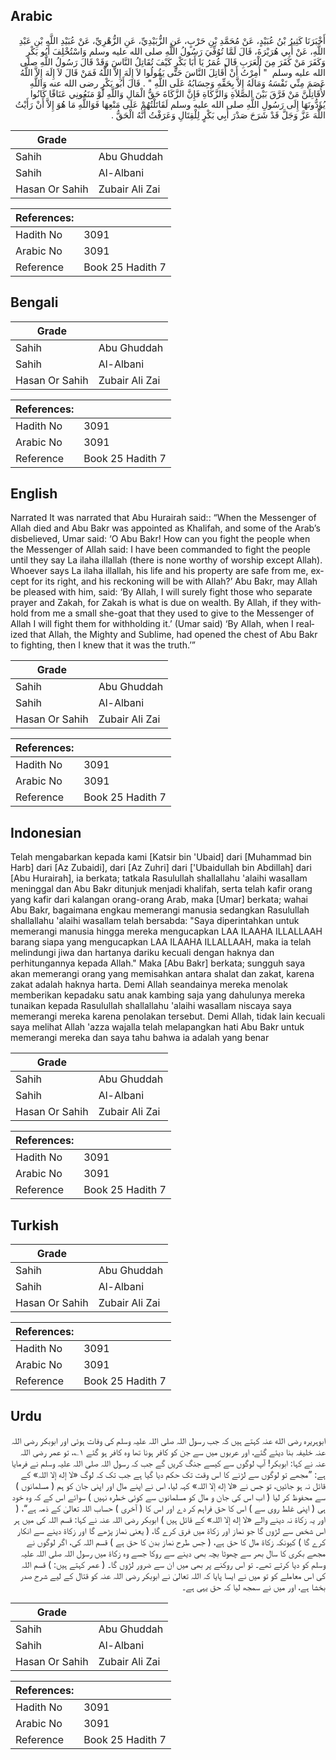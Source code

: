 ## Arabic


<div dir="rtl" lang="ar" style={{fontSize:'larger',backgroundColor:'#f8f9fa',padding:20}}>
أَخْبَرَنَا كَثِيرُ بْنُ عُبَيْدٍ، عَنْ مُحَمَّدِ بْنِ حَرْبٍ، عَنِ الزُّبَيْدِيِّ، عَنِ الزُّهْرِيِّ، عَنْ عُبَيْدِ اللَّهِ بْنِ عَبْدِ اللَّهِ، عَنْ أَبِي هُرَيْرَةَ، قَالَ لَمَّا تُوُفِّيَ رَسُولُ اللَّهِ صلى الله عليه وسلم وَاسْتُخْلِفَ أَبُو بَكْرٍ وَكَفَرَ مَنْ كَفَرَ مِنَ الْعَرَبِ قَالَ عُمَرُ يَا أَبَا بَكْرٍ كَيْفَ تُقَاتِلُ النَّاسَ وَقَدْ قَالَ رَسُولُ اللَّهِ صلى الله عليه وسلم ‏ "‏ أُمِرْتُ أَنْ أُقَاتِلَ النَّاسَ حَتَّى يَقُولُوا لاَ إِلَهَ إِلاَّ اللَّهُ فَمَنْ قَالَ لاَ إِلَهَ إِلاَّ اللَّهُ عَصَمَ مِنِّي نَفْسَهُ وَمَالَهُ إِلاَّ بِحَقِّهِ وَحِسَابُهُ عَلَى اللَّهِ ‏"‏ ‏.‏ قَالَ أَبُو بَكْرٍ رضى الله عنه وَاللَّهِ لأُقَاتِلَنَّ مَنْ فَرَّقَ بَيْنَ الصَّلاَةِ وَالزَّكَاةِ فَإِنَّ الزَّكَاةَ حَقُّ الْمَالِ وَاللَّهِ لَوْ مَنَعُونِي عَنَاقًا كَانُوا يُؤَدُّونَهَا إِلَى رَسُولِ اللَّهِ صلى الله عليه وسلم لَقَاتَلْتُهُمْ عَلَى مَنْعِهَا فَوَاللَّهِ مَا هُوَ إِلاَّ أَنْ رَأَيْتُ اللَّهَ عَزَّ وَجَلَّ قَدْ شَرَحَ صَدْرَ أَبِي بَكْرٍ لِلْقِتَالِ وَعَرَفْتُ أَنَّهُ الْحَقُّ ‏.‏
</div>
<div style={{backgroundColor:'#f8f9fa',padding:20, marginBottom: 10}}><table> <thead> <tr> <th>Grade</th> <th></th> </tr> </thead> <tbody> <tr><td>Sahih</td><td>Abu Ghuddah</td></tr><tr><td>Sahih</td><td>Al-Albani</td></tr><tr><td>Hasan Or Sahih</td><td>Zubair Ali Zai</td></tr></tbody></table><table> <thead> <tr> <th>References:</th> <th></th> </tr> </thead> <tbody><tr><td>Hadith No</td><td>3091</td></tr><tr><td>Arabic No</td><td>3091</td></tr><tr><td>Reference</td><td>Book 25 Hadith 7</td></tr></tbody></table></div>

## Bengali


<div dir="ltr" lang="bn" style={{fontSize:'larger',backgroundColor:'#f8f9fa',padding:20}}>

</div>
<div style={{backgroundColor:'#f8f9fa',padding:20, marginBottom: 10}}><table> <thead> <tr> <th>Grade</th> <th></th> </tr> </thead> <tbody> <tr><td>Sahih</td><td>Abu Ghuddah</td></tr><tr><td>Sahih</td><td>Al-Albani</td></tr><tr><td>Hasan Or Sahih</td><td>Zubair Ali Zai</td></tr></tbody></table><table> <thead> <tr> <th>References:</th> <th></th> </tr> </thead> <tbody><tr><td>Hadith No</td><td>3091</td></tr><tr><td>Arabic No</td><td>3091</td></tr><tr><td>Reference</td><td>Book 25 Hadith 7</td></tr></tbody></table></div>

## English


<div dir="ltr" lang="en" style={{fontSize:'larger',backgroundColor:'#f8f9fa',padding:20}}>
Narrated It was narrated that Abu Hurairah said:: “When the Messenger of Allah died and Abu Bakr was appointed as Khalifah, and some of the Arab’s disbelieved, Umar said: ‘O Abu Bakr! How can you fight the people when the Messenger of Allah said: I have been commanded to fight the people until they say La ilaha illallah (there is none worthy of worship except Allah). Whoever says La ilaha illallah, his life and his property are safe from me, except for its right, and his reckoning will be with Allah?’ Abu Bakr, may Allah be pleased with him, said: ‘By Allah, I will surely fight those who separate prayer and Zakah, for Zakah is what is due on wealth. By Allah, if they withhold from me a small she-goat that they used to give to the Messenger of Allah I will fight them for withholding it.’ (Umar said) ‘By Allah, when I realized that Allah, the Mighty and Sublime, had opened the chest of Abu Bakr to fighting, then I knew that it was the truth.’”
</div>
<div style={{backgroundColor:'#f8f9fa',padding:20, marginBottom: 10}}><table> <thead> <tr> <th>Grade</th> <th></th> </tr> </thead> <tbody> <tr><td>Sahih</td><td>Abu Ghuddah</td></tr><tr><td>Sahih</td><td>Al-Albani</td></tr><tr><td>Hasan Or Sahih</td><td>Zubair Ali Zai</td></tr></tbody></table><table> <thead> <tr> <th>References:</th> <th></th> </tr> </thead> <tbody><tr><td>Hadith No</td><td>3091</td></tr><tr><td>Arabic No</td><td>3091</td></tr><tr><td>Reference</td><td>Book 25 Hadith 7</td></tr></tbody></table></div>

## Indonesian


<div dir="ltr" lang="id" style={{fontSize:'larger',backgroundColor:'#f8f9fa',padding:20}}>
Telah mengabarkan kepada kami [Katsir bin 'Ubaid] dari [Muhammad bin Harb] dari [Az Zubaidi], dari [Az Zuhri] dari ['Ubaidullah bin Abdillah] dari [Abu Hurairah], ia berkata; tatkala Rasulullah shallallahu 'alaihi wasallam meninggal dan Abu Bakr ditunjuk menjadi khalifah, serta telah kafir orang yang kafir dari kalangan orang-orang Arab, maka [Umar] berkata; wahai Abu Bakr, bagaimana engkau memerangi manusia sedangkan Rasulullah shallallahu 'alaihi wasallam telah bersabda: "Saya diperintahkan untuk memerangi manusia hingga mereka mengucapkan LAA ILAAHA ILLALLAAH barang siapa yang mengucapkan LAA ILAAHA ILLALLAAH, maka ia telah melindungi jiwa dan hartanya dariku kecuali dengan haknya dan perhitungannya kepada Allah." Maka [Abu Bakr] berkata; sungguh saya akan memerangi orang yang memisahkan antara shalat dan zakat, karena zakat adalah haknya harta. Demi Allah seandainya mereka menolak memberikan kepadaku satu anak kambing saja yang dahulunya mereka tunaikan kepada Rasulullah shallallahu 'alaihi wasallam niscaya saya memerangi mereka karena penolakan tersebut. Demi Allah, tidak lain kecuali saya melihat Allah 'azza wajalla telah melapangkan hati Abu Bakr untuk memerangi mereka dan saya tahu bahwa ia adalah yang benar
</div>
<div style={{backgroundColor:'#f8f9fa',padding:20, marginBottom: 10}}><table> <thead> <tr> <th>Grade</th> <th></th> </tr> </thead> <tbody> <tr><td>Sahih</td><td>Abu Ghuddah</td></tr><tr><td>Sahih</td><td>Al-Albani</td></tr><tr><td>Hasan Or Sahih</td><td>Zubair Ali Zai</td></tr></tbody></table><table> <thead> <tr> <th>References:</th> <th></th> </tr> </thead> <tbody><tr><td>Hadith No</td><td>3091</td></tr><tr><td>Arabic No</td><td>3091</td></tr><tr><td>Reference</td><td>Book 25 Hadith 7</td></tr></tbody></table></div>

## Turkish


<div dir="ltr" lang="tr" style={{fontSize:'larger',backgroundColor:'#f8f9fa',padding:20}}>

</div>
<div style={{backgroundColor:'#f8f9fa',padding:20, marginBottom: 10}}><table> <thead> <tr> <th>Grade</th> <th></th> </tr> </thead> <tbody> <tr><td>Sahih</td><td>Abu Ghuddah</td></tr><tr><td>Sahih</td><td>Al-Albani</td></tr><tr><td>Hasan Or Sahih</td><td>Zubair Ali Zai</td></tr></tbody></table><table> <thead> <tr> <th>References:</th> <th></th> </tr> </thead> <tbody><tr><td>Hadith No</td><td>3091</td></tr><tr><td>Arabic No</td><td>3091</td></tr><tr><td>Reference</td><td>Book 25 Hadith 7</td></tr></tbody></table></div>

## Urdu


<div dir="rtl" lang="ur" style={{fontSize:'larger',backgroundColor:'#f8f9fa',padding:20}}>
ابوہریرہ رضی الله عنہ کہتے ہیں کہ جب رسول اللہ صلی اللہ علیہ وسلم کی وفات ہوئی اور ابوبکر رضی اللہ عنہ خلیفہ بنا دیئے گئے، اور عربوں میں سے جن کو کافر ہونا تھا وہ کافر ہو گئے ۱؎، تو عمر رضی اللہ عنہ نے کہا: ابوبکر! آپ لوگوں سے کیسے جنگ کریں گے جب کہ رسول اللہ صلی اللہ علیہ وسلم نے فرمایا ہے: ”مجھے تو لوگوں سے لڑنے کا اس وقت تک حکم دیا گیا ہے جب تک کہ لوگ «لا إله إلا اللہ» کے قائل نہ ہو جائیں، تو جس نے «لا إله إلا اللہ» کہہ لیا، اس نے اپنے مال اور اپنی جان کو ہم ( مسلمانوں ) سے محفوظ کر لیا ( اب اس کی جان و مال کو مسلمانوں سے کوئی خطرہ نہیں ) سوائے اس کے کہ وہ خود ہی ( اپنی غلط روی سے ) اس کا حق فراہم کر دے اور اس کا ( آخری ) حساب اللہ تعالیٰ کے ذمہ ہے“، ( اور یہ زکاۃ نہ دینے والے «لا إله إلا اللہ» کے قائل ہیں ) ابوبکر رضی اللہ عنہ نے کہا: قسم اللہ کی میں ہر اس شخص سے لڑوں گا جو نماز اور زکاۃ میں فرق کرے گا، ( یعنی نماز پڑھے گا اور زکاۃ دینے سے انکار کرے گا ) کیونکہ زکاۃ مال کا حق ہے، ( جس طرح نماز بدن کا حق ہے ) قسم اللہ کی، اگر لوگوں نے مجھے بکری کا سال بھر سے چھوٹا بچہ بھی دینے سے روکا جسے وہ زکاۃ میں رسول اللہ صلی اللہ علیہ وسلم کو دیا کرتے تھے۔ تو اس روکنے پر بھی میں ان سے ضرور لڑوں گا۔ ( عمر کہتے ہیں: ) قسم اللہ کی اس معاملے کو تو میں نے ایسا پایا کہ اللہ تعالیٰ نے ابوبکر رضی اللہ عنہ کو قتال کے لیے شرح صدر بخشا ہے، اور میں نے سمجھ لیا کہ حق یہی ہے۔
</div>
<div style={{backgroundColor:'#f8f9fa',padding:20, marginBottom: 10}}><table> <thead> <tr> <th>Grade</th> <th></th> </tr> </thead> <tbody> <tr><td>Sahih</td><td>Abu Ghuddah</td></tr><tr><td>Sahih</td><td>Al-Albani</td></tr><tr><td>Hasan Or Sahih</td><td>Zubair Ali Zai</td></tr></tbody></table><table> <thead> <tr> <th>References:</th> <th></th> </tr> </thead> <tbody><tr><td>Hadith No</td><td>3091</td></tr><tr><td>Arabic No</td><td>3091</td></tr><tr><td>Reference</td><td>Book 25 Hadith 7</td></tr></tbody></table></div>